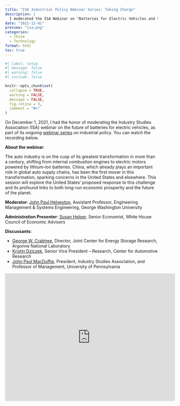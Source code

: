 ```yaml
---
title: "ISA Industrial Policy Webinar Series: Taking Charge"
description: |
  I moderated the ISA Webinar on "Batteries for Electric Vehicles and the Transformation of the Automotive Supply Chain"
date: "2021-12-01"
preview: "isa.png"
categories:
  - China
  - Technology
format: html
toc: true
---
```


```r
#| label: setup
#| message: false
#| warning: false
#| include: false

knitr::opts_chunk$set(
  collapse = TRUE,
  warning = FALSE,
  message = FALSE,
  fig.retina = 3,
  comment = "#>"
)
```

On December 1, 2021, I had the honor of moderating the Industry Studies Association (ISA) webinar on the future of batteries for electric vehicles, as part of its ongoing [webinar series](https://www.industrystudies.org/isa-webinar-series) on industrial policy. You can watch the recording below.

**About the webinar**:

The auto industry is on the cusp of its greatest transformation in more than a century, shifting from internal combustion engines to electric motors powered by lithium-ion batteries. China, which already plays an important role in global auto supply chains, has been the first mover in this transformation, sparking concerns in the United States and elsewhere. This session will explore the United States’ proposed response to this challenge and its profound links to both long-run economic prosperity and the future of the planet.

**Moderator**: [John Paul Helveston](https://www.seas.gwu.edu/john-helveston), Assistant Professor, Engineering Management & Systems Engineering, George Washington University

**Administration Presenter**: [Susan Helper](https://faculty.weatherhead.case.edu/helper/), Senior Economist, White House Council of Economic Advisers

**Discussants**:

- [George W. Crabtree](https://www.anl.gov/profile/george-w-crabtree), Director, Joint Center for Energy Storage Research, Argonne National Laboratory
- [Kristin Dziczek](https://www.cargroup.org/person/kristin-dziczek/), Senior Vice President – Research, Center for Automotive Research
- [John Paul MacDuffie](https://mgmt.wharton.upenn.edu/profile/macduffi/), President, Industry Studies Association, and Professor of Management, University of Pennsylvania

<iframe width="560" height="420" src="https://www.youtube.com/embed/tFqwPABDPkc" title="YouTube video player" frameborder="0" allow="accelerometer; autoplay; clipboard-write; encrypted-media; gyroscope; picture-in-picture" allowfullscreen></iframe>
